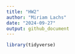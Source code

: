 ```yaml
---
title: "HW2"
author: "Miriam Lachs"
date: "2024-09-27"
output: github_document
---
```


```r
library(tidyverse)
```